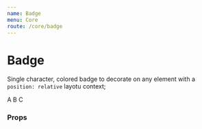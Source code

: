 ```yaml
---
name: Badge
menu: Core
route: /core/badge
---
```



# Badge

Single character, colored badge to decorate on any element with a `position: relative` layotu context;

<Playground>
  <Box row>
    <Box relative margin={{ right: 2 }}>
      <ColorSwatch name="Circle badge" swatch="slate--200" showVariable={false} />
      <Badge color="purple">A</Badge>
    </Box>
    <Box relative margin={{ right: 2 }}>
      <ColorSwatch name="Square badge" swatch="slate--200" showVariable={false} />
      <Badge color="blue" shape="square">B</Badge>
    </Box>
    <Box relative margin={{ right: 2 }}>
      <ColorSwatch name="Badge with tooltip" swatch="slate--200" showVariable={false} />
      <Badge color="orange" tooltip="wow, sick badge">C</Badge>
    </Box>
  </Box>
</Playground>


### Props

<Props of={Badge} />
